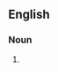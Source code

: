 {{also|manboob|man boob}}
==English==

===Noun===
{{en-noun|head=[[man]]-[[boob]]}}

# {{alternative spelling of|en|man boob}}